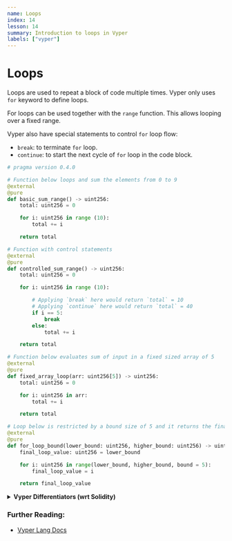 ```yaml
---
name: Loops
index: 14
lesson: 14
summary: Introduction to loops in Vyper
labels: ["vyper"]
---
```


# Loops

Loops are used to repeat a block of code multiple times. Vyper only uses `for` keyword to define loops.

For loops can be used together with the `range` function. This allows looping over a fixed range.

Vyper also have special statements to control `for` loop flow:

- `break`: to terminate `for` loop.
- `continue`: to start the next cycle of `for` loop in the code block.

```python
# pragma version 0.4.0

# Function below loops and sum the elements from 0 to 9
@external
@pure
def basic_sum_range() -> uint256:
    total: uint256 = 0

    for i: uint256 in range (10):
        total += i

    return total

# Function with control statements
@external
@pure
def controlled_sum_range() -> uint256:
    total: uint256 = 0

    for i: uint256 in range (10):

        # Applying `break` here would return `total` = 10
        # Applying `continue` here would return `total` = 40
        if i == 5:
            break
        else:
            total += i

    return total

# Function below evaluates sum of input in a fixed sized array of 5
@external
@pure
def fixed_array_loop(arr: uint256[5]) -> uint256:
    total: uint256 = 0

    for i: uint256 in arr:
        total += i

    return total

# Loop below is restricted by a bound size of 5 and it returns the final value of the loop before `higher_bound`
@external
@pure
def for_loop_bound(lower_bound: uint256, higher_bound: uint256) -> uint256:
    final_loop_value: uint256 = lower_bound

    for i: uint256 in range(lower_bound, higher_bound, bound = 5):
        final_loop_value = i

    return final_loop_value
```

<details>
  <summary>
    <strong>Vyper Differentiators (wrt Solidity)</strong>
  </summary>
  <ul>
    <li>
      The `n` for `range(n)` must be a compile-time constant (meaning it cannot
      be a variable).
    </li>
    <li>Vyper does not have `while` and `do-while` keywords for loops.</li>
  </ul>
</details>

### Further Reading:

- [Vyper Lang Docs](https://docs.vyperlang.org/en/latest/control-structures.html#for-loops)
